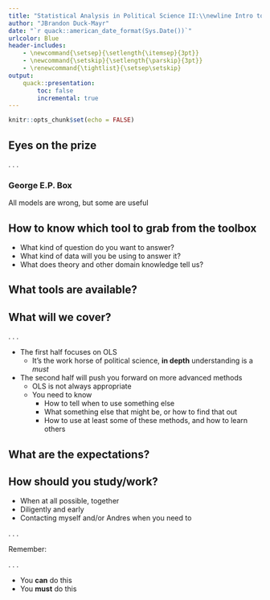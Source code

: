 ```yaml
---
title: "Statistical Analysis in Political Science II:\\newline Intro to political methodology and how to succeed in this class"
author: "JBrandon Duck-Mayr"
date: "`r quack::american_date_format(Sys.Date())`"
urlcolor: Blue
header-includes:
    - \newcommand{\setsep}{\setlength{\itemsep}{3pt}}
    - \newcommand{\setskip}{\setlength{\parskip}{3pt}}
    - \renewcommand{\tightlist}{\setsep\setskip}
output:
    quack::presentation:
        toc: false
        incremental: true
---
```


```r
knitr::opts_chunk$set(echo = FALSE)
```

## Eyes on the prize

. . .

::: {.block}
### George E.P. Box
All models are wrong, but some are useful
:::

## How to know which tool to grab from the toolbox

- What kind of question do you want to answer?
- What kind of data will you be using to answer it?
- What does theory and other domain knowledge tell us?

## What tools are available?

\begin{itemize}
    \item<2-> $t$-test, etc
    \item<1-> OLS
    \item<3-> GLM
    \item<4-> Time series, etc, methods to handle wrinkles in assumptions
    \item<5-> Experiments or other causal inference methods
    \item<6-> Bayesian methods vs. frequentist methods
    \item<7-> Measurement models
    \item<8-> "machine learning", etc
\end{itemize}

## What will we cover?

. . .

- The first half focuses on OLS
  + It's the work horse of political science, **in depth** understanding is a *must*
- The second half will push you forward on more advanced methods
  + OLS is not always appropriate
  + You need to know
    * How to tell when to use something else
    * What something else that might be, or how to find that out
    * How to use at least some of these methods, and how to learn others

## What are the expectations?

\begin{itemize}[<+->]
    \tightlist
    \item Reading
    \item Participation
    \item Problem sets (40\%)
    \begin{itemize}
        \tightlist
        \item<3-> One PS about every two weeks (6 P-sets)
        \item<3-> Can work together but must write up your own solutions
        \item<3-> Must submit as a legible PDF, sometimes must also submit code
    \end{itemize}
    \item Midterm exam (30\%)
    \begin{itemize}
        \tightlist
        \item<4-> Covers material on OLS
        \item<4-> \textbf{Cannot} work together
        \item<4-> But otherwise open note/book/etc
    \end{itemize}
    \item Research paper (30\%)
    \begin{itemize}
        \tightlist
        \item<5-> Replicate a political science study
        \item<5-> Create an original extension of it
        \item<5-> Turn in and present your results
    \end{itemize}
\end{itemize}

## How should you study/work?

- When at all possible, together
- Diligently and early
- Contacting myself and/or Andres when you need to

. . .

Remember:

. . .

- You **can** do this
- You **must** do this
